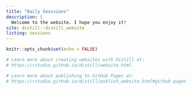 ```yaml
---
title: "Daily Sesssions"
description: |
  Welcome to the website. I hope you enjoy it!
site: distill::distill_website
listing: sessions
---
```


```r
knitr::opts_chunk$set(echo = FALSE)

# Learn more about creating websites with Distill at:
# https://rstudio.github.io/distill/website.html

# Learn more about publishing to GitHub Pages at:
# https://rstudio.github.io/distill/publish_website.html#github-pages

```

